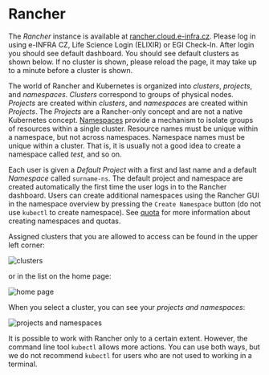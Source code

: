 # Rancher

The _Rancher_ instance is available at [rancher.cloud.e-infra.cz](https://rancher.cloud.e-infra.cz). Please log in using e-INFRA CZ, Life Science Login (ELIXIR) or EGI Check-In.
After login you should see default dashboard. You should see default clusters as shown below. If no cluster is shown, please reload the page, it may take up to a minute before a cluster is shown.

The world of Rancher and Kubernetes is organized into *clusters*, *projects*, and *namespaces*. *Clusters* correspond to groups of physical nodes. *Projects* are created within *clusters*, and *namespaces* are created within *Projects*. The *Projects* are a Rancher-only concept and are not a native Kubernetes concept. [Namespaces](https://kubernetes.io/docs/concepts/overview/working-with-objects/namespaces/) provide a mechanism to isolate groups of resources within a single cluster. Resource names must be unique within a namespace, but not across namespaces. Namespace names must be unique within a cluster. That is, it is usually not a good idea to create a namespace called *test*, and so on.

Each user is given a *Default Project* with a first and last name and a default *Namespace* called `surname-ns`. The default project and namespace are created automatically the first time the user logs in to the Rancher dashboard. Users can create additional namespaces using the Rancher GUI in the namespace overview by pressing the `Create Namespace` button (do not use `kubectl` to create namespace). See [quota](quotas) for more information about creating namespaces and quotas.

Assigned clusters that you are allowed to access can be found in the upper left corner:

![clusters](/img/ceritsc/cluster1.jpg)

or in the list on the home page:

![home page](/img/ceritsc/cluster2.jpg)

When you select a cluster, you can see your *projects and namespaces*:

![projects and namespaces](/img/ceritsc/projects.jpg)

It is possible to work with Rancher only to a certain extent. However, the command line tool `kubectl` allows more actions. You can use both ways, but we do not recommend `kubectl` for users who are not used to working in a terminal.
